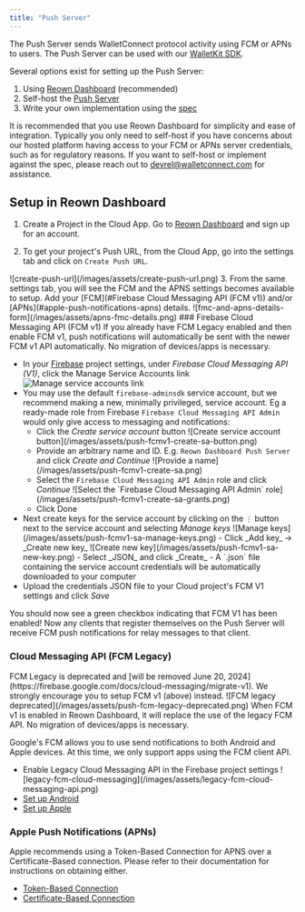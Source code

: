 ```yaml
---
title: "Push Server"
---
```


The Push Server sends WalletConnect protocol activity using FCM or APNs to users. The Push Server can be used with our [WalletKit SDK](../walletkit/overview).

Several options exist for setting up the Push Server:

1. Using [Reown Dashboard](#setup-in-walletconnect-cloud) (recommended)
2. Self-host the [Push Server](https://github.com/WalletConnect/push-server)
3. Write your own implementation using the [spec](https://specs.walletconnect.com/2.0/specs/servers/push/spec)

It is recommended that you use Reown Dashboard for simplicity and ease of integration. Typically you only need to self-host if you have concerns about our hosted platform having access to your FCM or APNs server credentials, such as for regulatory reasons. If you want to self-host or implement against the spec, please reach out to devrel@walletconnect.com for assistance.

## Setup in Reown Dashboard

1. Create a Project in the Cloud App. Go to [Reown Dashboard](https://dashboard.reown.com/) and sign up for an account.

2. To get your project's Push URL, from the Cloud App, go into the settings tab and click on `Create Push URL`.
<Frame>
![create-push-url](/images/assets/create-push-url.png)
</Frame>
3. From the same settings tab, you will see the FCM and the APNS settings becomes available to setup. Add your [FCM](#Firebase Cloud Messaging API (FCM v1)) and/or [APNs](#apple-push-notifications-apns) details.
<Frame>
![fmc-and-apns-details-form](/images/assets/apns-fmc-details.png)
</Frame>
### Firebase Cloud Messaging API (FCM v1)

<Note>
If you already have FCM Legacy enabled and then enable FCM v1, push notifications will automatically be sent with the newer FCM v1 API automatically. No migration of devices/apps is necessary.
</Note>

- In your [Firebase](https://console.firebase.google.com) project settings, under _Firebase Cloud Messaging API (V1)_, click the Manage Service Accounts link
  ![Manage service accounts link](/images/assets/push-fcmv1-manage-service-accounts.png)
- You may use the default `firebase-adminsdk` service account, but we recommend making a new, minimally privileged, service account. Eg a ready-made role from Firebase `Firebase Cloud Messaging API Admin` would only give access to messaging and notifications:
  - Click the _Create service account_ button
    <Frame>
    ![Create service account button](/images/assets/push-fcmv1-create-sa-button.png)
    </Frame>
  - Provide an arbitrary name and ID. E.g. `Reown Dashboard Push Server` and click _Create and Continue_
    <Frame>
    ![Provide a name](/images/assets/push-fcmv1-create-sa.png)
    </Frame>
  - Select the `Firebase Cloud Messaging API Admin` role and click _Continue_
    <Frame>
    ![Select the `Firebase Cloud Messaging API Admin` role](/images/assets/push-fcmv1-create-sa-grants.png)
    </Frame>
  - Click Done
- Next create keys for the service account by clicking on the `⋮` button next to the service account and selecting _Manage keys_  
  <Frame>
  ![Manage keys](/images/assets/push-fcmv1-sa-manage-keys.png)
  </Frame>
  - Click _Add key_ -> _Create new key_  
    <Frame>
    ![Create new key](/images/assets/push-fcmv1-sa-new-key.png)
    </Frame>
  - Select _JSON_ and click _Create_
  - A `.json` file containing the service account credentials will be automatically downloaded to your computer
- Upload the credentials JSON file to your Cloud project's FCM V1 settings and click _Save_

You should now see a green checkbox indicating that FCM V1 has been enabled! Now any clients that register themselves on the Push Server will receive FCM push notifications for relay messages to that client.

### Cloud Messaging API (FCM Legacy)

<Warning>
FCM Legacy is deprecated and [will be removed June 20, 2024](https://firebase.google.com/docs/cloud-messaging/migrate-v1). We strongly encourage you to setup FCM v1 (above) instead.
<Frame>
![FCM legacy deprecated](/images/assets/push-fcm-legacy-deprecated.png)
</Frame>
When FCM v1 is enabled in Reown Dashboard, it will replace the use of the legacy FCM API. No migration of devices/apps is necessary.
</Warning>

Google's FCM allows you to use send notifications to both Android and Apple devices. At this time, we only support apps using the FCM client API.

- Enable Legacy Cloud Messaging API in the Firebase project settings
  <Frame>
  ![legacy-fcm-cloud-messaging](/images/assets/legacy-fcm-cloud-messaging-api.png)
  </Frame>
- [Set up Android](https://firebase.google.com/docs/cloud-messaging/android/client)
- [Set up Apple](https://firebase.google.com/docs/cloud-messaging/ios/client)

### Apple Push Notifications (APNs)

Apple recommends using a Token-Based Connection for APNS over a Certificate-Based connection. Please refer to their documentation for instructions on obtaining either.

- [Token-Based Connection](https://developer.apple.com/documentation/usernotifications/setting_up_a_remote_notification_server/establishing_a_token-based_connection_to_apns)
- [Certificate-Based Connection](https://developer.apple.com/documentation/usernotifications/setting_up_a_remote_notification_server/establishing_a_certificate-based_connection_to_apns)
